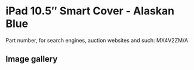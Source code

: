 
# iPad 10.5″ Smart Cover - Alaskan Blue

Part number, for search engines, auction websites and such: MX4V2ZM/A

## Image gallery

<div style={{ width: "768px" }}>
  <GalleryComponent
    images={[
      {
        original: "/everysource/MX4V2.png",
        thumbnail: "/everypreview/MX4V2.png",
      },
      {
        original: "/everysource/MX4V2_AV1_GOLD.png",
        thumbnail: "/everypreview/MX4V2_AV1_GOLD.png",
      },
      {
        original: "/everysource/MX4V2_AV1_SILVER.png",
        thumbnail: "/everypreview/MX4V2_AV1_SILVER.png",
      },
      {
        original: "/everysource/MX4V2_AV1_SPACE_GRAY.png",
        thumbnail: "/everypreview/MX4V2_AV1_SPACE_GRAY.png",
      },
      {
        original: "/everysource/MX4V2_AV2.png",
        thumbnail: "/everypreview/MX4V2_AV2.png",
      },
      {
        original: "/everysource/MX4V2_AV3.png",
        thumbnail: "/everypreview/MX4V2_AV3.png",
      }
    ]}
  />
</div>